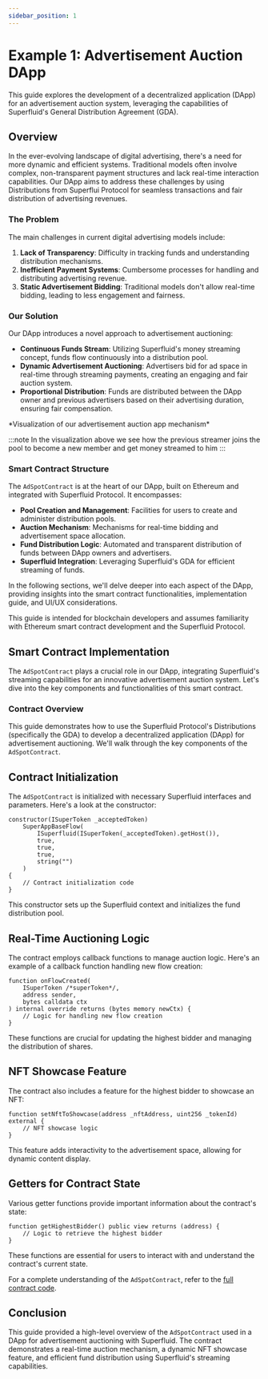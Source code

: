 ```yaml
---
sidebar_position: 1
---
```



# Example 1: Advertisement Auction DApp

This guide explores the development of a decentralized application (DApp) for an advertisement auction system, leveraging the capabilities of Superfluid's General Distribution Agreement (GDA).

## Overview

In the ever-evolving landscape of digital advertising, there's a need for more dynamic and efficient systems. Traditional models often involve complex, non-transparent payment structures and lack real-time interaction capabilities. Our DApp aims to address these challenges by using Distributions from Superflui Protocol for seamless transactions and fair distribution of advertising revenues.

### The Problem

The main challenges in current digital advertising models include:

1. **Lack of Transparency**: Difficulty in tracking funds and understanding distribution mechanisms.
2. **Inefficient Payment Systems**: Cumbersome processes for handling and distributing advertising revenue.
3. **Static Advertisement Bidding**: Traditional models don't allow real-time bidding, leading to less engagement and fairness.

### Our Solution

Our DApp introduces a novel approach to advertisement auctioning:

- **Continuous Funds Stream**: Utilizing Superfluid's money streaming concept, funds flow continuously into a distribution pool.
- **Dynamic Advertisement Auctioning**: Advertisers bid for ad space in real-time through streaming payments, creating an engaging and fair auction system.
- **Proportional Distribution**: Funds are distributed between the DApp owner and previous advertisers based on their advertising duration, ensuring fair compensation.

<div style={{ display: 'flex', justifyContent: 'center' }}>
<GdaSuperVis/>
</div>
<div style={{ display: 'flex', justifyContent: 'center' }}>
    <p>*Visualization of our advertisement auction app mechanism*</p>
</div>

:::note
In the visualization above we see how the previous streamer joins the pool to become a new member and get money streamed to him
:::

### Smart Contract Structure

The `AdSpotContract` is at the heart of our DApp, built on Ethereum and integrated with Superfluid Protocol. It encompasses:

- **Pool Creation and Management**: Facilities for users to create and administer distribution pools.
- **Auction Mechanism**: Mechanisms for real-time bidding and advertisement space allocation.
- **Fund Distribution Logic**: Automated and transparent distribution of funds between DApp owners and advertisers.
- **Superfluid Integration**: Leveraging Superfluid's GDA for efficient streaming of funds.

In the following sections, we'll delve deeper into each aspect of the DApp, providing insights into the smart contract functionalities, implementation guide, and UI/UX considerations.

<Admonition type="note">
This guide is intended for blockchain developers and assumes familiarity with Ethereum smart contract development and the Superfluid Protocol.
</Admonition>

## Smart Contract Implementation

The `AdSpotContract` plays a crucial role in our DApp, integrating Superfluid's streaming capabilities for an innovative advertisement auction system. Let's dive into the key components and functionalities of this smart contract.

### Contract Overview

This guide demonstrates how to use the Superfluid Protocol's Distributions (specifically the GDA) to develop a decentralized application (DApp) for advertisement auctioning. We'll walk through the key components of the `AdSpotContract`.

## Contract Initialization

The `AdSpotContract` is initialized with necessary Superfluid interfaces and parameters. Here's a look at the constructor:

```solidity
constructor(ISuperToken _acceptedToken)
    SuperAppBaseFlow(
        ISuperfluid(ISuperToken(_acceptedToken).getHost()),
        true,
        true,
        true,
        string("")
    )
{
    // Contract initialization code
}
```

This constructor sets up the Superfluid context and initializes the fund distribution pool.

## Real-Time Auctioning Logic

The contract employs callback functions to manage auction logic. Here's an example of a callback function handling new flow creation:

```solidity
function onFlowCreated(
    ISuperToken /*superToken*/,
    address sender,
    bytes calldata ctx
) internal override returns (bytes memory newCtx) {
    // Logic for handling new flow creation
}
```

These functions are crucial for updating the highest bidder and managing the distribution of shares.

## NFT Showcase Feature

The contract also includes a feature for the highest bidder to showcase an NFT:

```solidity
function setNftToShowcase(address _nftAddress, uint256 _tokenId) external {
    // NFT showcase logic
}
```

This feature adds interactivity to the advertisement space, allowing for dynamic content display.

## Getters for Contract State

Various getter functions provide important information about the contract's state:

```solidity
function getHighestBidder() public view returns (address) {
    // Logic to retrieve the highest bidder
}
```

These functions are essential for users to interact with and understand the contract's current state.

<Admonition type="info">

For a complete understanding of the `AdSpotContract`, refer to the [full contract code](#).

</Admonition>

## Conclusion

This guide provided a high-level overview of the `AdSpotContract` used in a DApp for advertisement auctioning with Superfluid. The contract demonstrates a real-time auction mechanism, a dynamic NFT showcase feature, and efficient fund distribution using Superfluid's streaming capabilities.